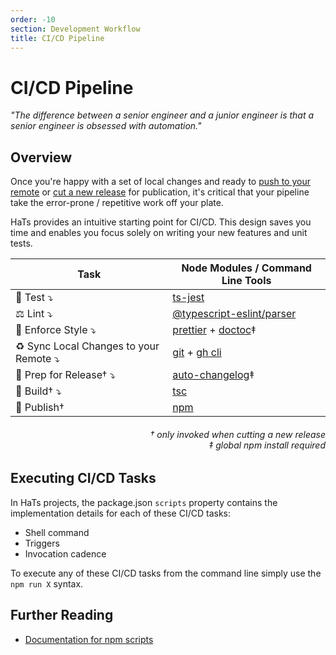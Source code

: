 ```yaml
---
order: -10
section: Development Workflow
title: CI/CD Pipeline
---
```


# CI/CD Pipeline

_"The difference between a senior engineer and a junior engineer is that a senior engineer is obsessed with automation."_

## Overview

Once you're happy with a set of local changes and ready to [push to your remote](/docs/development-workflow/syncing-changes/) or [cut a new release](/docs/development-workflow/publishing/) for publication, it's critical that your pipeline take the error-prone / repetitive work off your plate.

HaTs provides an intuitive starting point for CI/CD. This design saves you time and enables you focus solely on writing your new features and unit tests.

| Task                                          | Node Modules / Command Line Tools                                                                                                                                    |
| --------------------------------------------- | -------------------------------------------------------------------------------------------------------------------------------------------------------------------- |
| 🧯 Test &#10549;                              | <a target="_blank" href="https://kulshekhar.github.io/ts-jest/">ts-jest</a>                                                                                          |
| ⚖️ Lint &#10549;                              | <a target="_blank" href="https://npmjs.com/package/@typescript-eslint parser">@typescript-eslint/parser</a>                                                          |
| 📐 Enforce Style &#10549;                     | <a target="_blank" href="https://prettier.io">prettier</a> + <a target="_blank" href="https://www.npmjs.com/package/doctoc">doctoc</a>&#8225;                        |
| ♻️ Sync Local Changes to your Remote &#10549; | <a target="_blank" href="https://git-scm.com/book/en/v2/Getting-Started-Installing-Git">git</a> + <a target="_blank" href="https://cli.github.com/manual">gh cli</a> |
| 📝 Prep for Release&#8224; &#10549;           | <a target="_blank" href="https://www.npmjs.com/package/auto-changelog">auto-changelog</a>&#8225;                                                                     |
| 🎁 Build&#8224; &#10549;                      | <a target="_blank" href="https://www.npmjs.com/package/typescript">tsc</a>                                                                                           |
| 🚀 Publish&#8224;                             | <a target="_blank" href="https://docs.npmjs.com/cli/v8/commands/npm">npm</a>                                                                                         |

<h6 style="text-align: right">
	&#8224; only invoked when cutting a new release
	<br />
	&#8225; global npm install required
</h6>

## Executing CI/CD Tasks

In HaTs projects, the package.json `scripts` property contains the implementation details for each of these CI/CD tasks:

- Shell command
- Triggers
- Invocation cadence

To execute any of these CI/CD tasks from the command line simply use the `npm run X` syntax.

## Further Reading

- <a target="_blank" href="https://docs.npmjs.com/cli/v8/using-npm/scripts">
  	Documentation for npm scripts
  </a>
